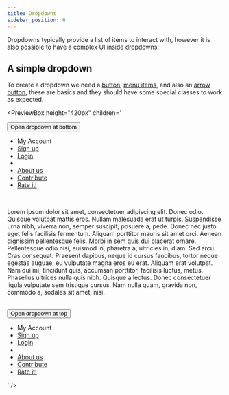 ```yaml
---
title: Dropdowns
sidebar_position: 6
---
```



Dropdowns typically provide a list of items to interact with, however it is also possible to have a complex UI inside dropdowns.

## A simple dropdown

To create a dropdown we need a [button](docs/components/button), [menu items](docs/components/menu), and also an [arrow button](docs/components/arrow-button), these are basics and they should have some special classes to work as expected.

<PreviewBox
	height="420px"
	children='
<!DOCTYPE html>
<html lang="en">
	<head>
		<meta charset="UTF-8" />
		<meta http-equiv="X-UA-Compatible" content="IE=edge" />
		<meta name="viewport" content="width=device-width, initial-scale=1.0" />
		<link rel="stylesheet" href="https://raw.githack.com/amir2mi/FlatifyCSS/master/dist/css/flatify-min.css" />
		<title>Dropdown</title>
		 <script src="https://raw.githack.com/amir2mi/flatifycss/master/dist/js/flatify-min.js"></script>
	</head>
	<body>
        <div class="dropdown-wrapper">
			<button id="my-dropdown-toggle" class="button dropdown-toggle arrow-button"aria-expanded="false">
				Open dropdown at bottom
			</button>
			<ul
				class="dropdown menu-items-wrapper"
				aria-labelledby="my-dropdown-toggle"
			>
				<li class="menu-item heading">My Account</li>
				<li class="menu-item"><a href="#">Sign up</a></li>
				<li class="menu-item"><a href="#">Login</a></li>
				<li role="separator" class="menu-item"></li>
				<li class="menu-item"><a href="#">About us</a></li>
				<li class="menu-item"><a href="#">Contribute</a></li>
				<li class="menu-item"><a href="#">Rate it!</a></li>
			</ul>
		</div>
		<br>
		<p>
			Lorem ipsum dolor sit amet, consectetuer adipiscing elit. Donec odio. Quisque volutpat mattis eros. Nullam malesuada erat ut turpis. Suspendisse urna nibh, viverra non, semper suscipit, posuere a, pede.
			Donec nec justo eget felis facilisis fermentum. Aliquam porttitor mauris sit amet orci. Aenean dignissim pellentesque felis.
			Morbi in sem quis dui placerat ornare. Pellentesque odio nisi, euismod in, pharetra a, ultricies in, diam. Sed arcu. Cras consequat.
			Praesent dapibus, neque id cursus faucibus, tortor neque egestas auguae, eu vulputate magna eros eu erat. Aliquam erat volutpat. Nam dui mi, tincidunt quis, accumsan porttitor, facilisis luctus, metus.
			Phasellus ultrices nulla quis nibh. Quisque a lectus. Donec consectetuer ligula vulputate sem tristique cursus. Nam nulla quam, gravida non, commodo a, sodales sit amet, nisi.
		</p>
		<br>
     	<div class="dropdown-wrapper push-right" style="display: table">
			<button id="my-dropdown-toggle" class="button dropdown-toggle arrow-button arrow-top"aria-expanded="false">
				Open dropdown at top
			</button>
			<ul
				class="dropdown menu-items-wrapper at-top"
				aria-labelledby="my-dropdown-toggle"
			>
				<li class="menu-item heading">My Account</li>
				<li class="menu-item"><a href="#">Sign up</a></li>
				<li class="menu-item"><a href="#">Login</a></li>
				<li role="separator" class="menu-item"></li>
				<li class="menu-item"><a href="#">About us</a></li>
				<li class="menu-item"><a href="#">Contribute</a></li>
				<li class="menu-item"><a href="#">Rate it!</a></li>
			</ul>
		</div>
    </body>

</html>
'
/>

